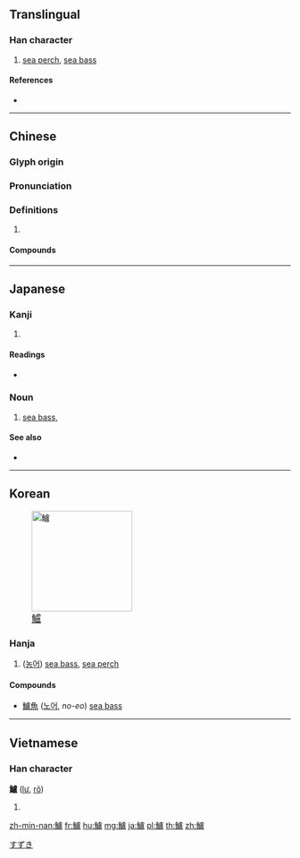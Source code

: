 {{character info/new}}
{{also|鲈}}
==Translingual==

===Han character===
{{Han char|rn=195|rad=魚|as=16|sn=27|four=21317|canj=NFYPT|ids=⿰魚盧}}

# [[sea perch]], [[sea bass]]

====References====
* {{Han ref|kx=1480.240|dkj=46600|dj=2012.070|hdz=74720.140|uh=9C78|ud=40056|bh=C674|bd=50804}}

----

==Chinese==
{{zh-forms|s=鲈}}

===Glyph origin===
{{Han etym}}

===Pronunciation===
{{zh-pron
|m=lú
|c=lou4
|h=pfs=
|md=
|mn=
|w=
|mc=y
|oc=y
|cat=
}}

===Definitions===
{{zh-hanzi}}

# {{rfdef|lang=zh}}

====Compounds====
{{zh-der|鱸魚}}

----

==Japanese==

===Kanji===
{{ja-kanji|grade=|rs=魚16}}

# {{defn|lang=ja|sort=魚16}}

====Readings====
* {{ja-readings|on=[[ろ]] (ro)|kun=[[すずき]] (suzuki)}}

{{ja-kanjitab}}

===Noun===
{{ja-noun|すずき|スズキ}}

# [[sea bass]], {{vern|Japanese sea bass}}

====See also====
* {{ja-r|鮬|せいご|gloss=[[juvenile]] [[Japanese sea bass]]}}

[[Category:ja:Fish|すずき]]

----

==Korean==
[[Image:Sea Bass (side).jpg|thumb|180px|<big>[[鱸#Korean|鱸]]</big> {{projectlink|pedia|ko:농어}}]]

===Hanja===
{{ko-hanja|hangeul=[[로]]>[[노]]|eumhun=|rv=ro>no|mr=ro>no|y=lo>no}}

# ([[농어]]) [[sea bass]], [[sea perch]]

====Compounds====
* [[鱸魚]] ([[노어]], ''no-eo'') [[sea bass]]

----

==Vietnamese==

===Han character===
'''鱸''' ([[lư]], [[rô]])

# {{defn|vi}}

[[zh-min-nan:鱸]]
[[fr:鱸]]
[[hu:鱸]]
[[mg:鱸]]
[[ja:鱸]]
[[pl:鱸]]
[[th:鱸]]
[[zh:鱸]]